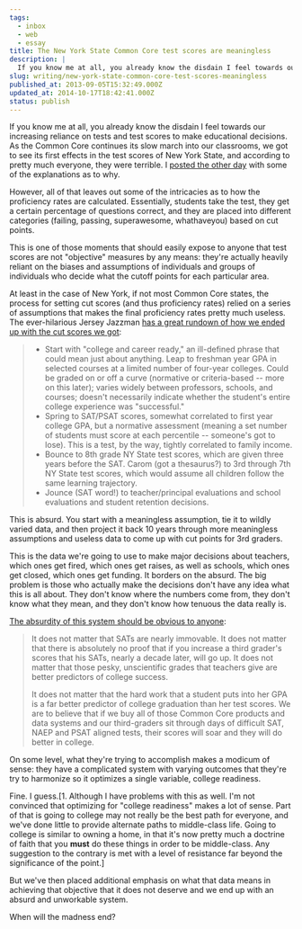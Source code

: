 ```yaml
---
tags:
  - inbox
  - web
  - essay
title: The New York State Common Core test scores are meaningless
description: |
  If you know me at all, you already know the disdain I feel towards our increasing reliance on tests and test scores to make educational decisions. As the Common Core continues its slow march into our classrooms, we got to see its first effects in the test scores of New York State, and according to \[…]
slug: writing/new-york-state-common-core-test-scores-meaningless
published_at: 2013-09-05T15:32:49.000Z
updated_at: 2014-10-17T18:42:41.000Z
status: publish
---
```

If you know me at all, you already know the disdain I feel towards our increasing reliance on tests and test scores to make educational decisions. As the Common Core continues its slow march into our classrooms, we got to see its first effects in the test scores of New York State, and according to pretty much everyone, they were terrible. I [posted the other day](https://jamesdigioia.com/editorial-trouble-common-core/) with some of the explanations as to why.

However, all of that leaves out some of the intricacies as to how the proficiency rates are calculated. Essentially, students take the test, they get a certain percentage of questions correct, and they are placed into different categories (failing, passing, superawesome, whathaveyou) based on cut points.

This is one of those moments that should easily expose to anyone that test scores are not "objective" measures by any means: they're actually heavily reliant on the biases and assumptions of individuals and groups of individuals who decide what the cutoff points for each particular area.

At least in the case of New York, if not most Common Core states, the process for setting cut scores (and thus proficiency rates) relied on a series of assumptions that makes the final proficiency rates pretty much useless. The ever-hilarious Jersey Jazzman [has a great rundown of how we ended up with the cut scores we got](http://jerseyjazzman.blogspot.com/2013/08/scoring-ny-tests-with-triple-lindy.html):

> * Start with "college and career ready," an ill-defined phrase that could mean just about anything. Leap to freshman year GPA in selected courses at a limited number of four-year colleges. Could be graded on or off a curve (normative or criteria-based -- more on this later); varies widely between professors, schools, and courses; doesn't necessarily indicate whether the student's entire college experience was "successful."
> * Spring to SAT/PSAT scores, somewhat correlated to first year college GPA, but a normative assessment (meaning a set number of students must score at each percentile -- someone's got to lose). This is a test, by the way, tightly correlated to family income.
> * Bounce to 8th grade NY State test scores, which are given three years before the SAT. Carom (got a thesaurus?) to 3rd through 7th NY State test scores, which would assume all children follow the same learning trajectory.
> * Jounce (SAT word!) to teacher/principal evaluations and school evaluations and student retention decisions.

This is absurd. You start with a meaningless assumption, tie it to wildly varied data, and then project it back 10 years through more meaningless assumptions and useless data to come up with cut points for 3rd graders.

This is the data we're going to use to make major decisions about teachers, which ones get fired, which ones get raises, as well as schools, which ones get closed, which ones get funding. It borders on the absurd. The big problem is those who actually make the decisions don't have any idea what this is all about. They don't know where the numbers come from, they don't know what they mean, and they don't know how tenuous the data really is.

[The absurdity of this system should be obvious to anyone](http://www.washingtonpost.com/blogs/answer-sheet/wp/2013/08/12/how-come-officials-could-predict-results-on-new-test-scores/):

> It does not matter that SATs are nearly immovable. It does not matter that there is absolutely no proof that if you increase a third grader's scores that his SATs, nearly a decade later, will go up. It does not matter that those pesky, unscientific grades that teachers give are better predictors of college success.
>
> It does not matter that the hard work that a student puts into her GPA is a far better predictor of college graduation than her test scores. We are to believe that if we buy all of those Common Core products and data systems and our third-graders sit through days of difficult SAT, NAEP and PSAT aligned tests, their scores will soar and they will do better in college.

On some level, what they're trying to accomplish makes a modicum of sense: they have a complicated system with varying outcomes that they're try to harmonize so it optimizes a single variable, college readiness.

Fine. I guess.\[1. Although I have problems with this as well. I'm not convinced that optimizing for "college readiness" makes a lot of sense. Part of that is going to college may not really be the best path for everyone, and we've done little to provide alternate paths to middle-class life. Going to college is similar to owning a home, in that it's now pretty much a doctrine of faith that you **must** do these things in order to be middle-class. Any suggestion to the contrary is met with a level of resistance far beyond the significance of the point.]

But we've then placed additional emphasis on what that data means in achieving that objective that it does not deserve and we end up with an absurd and unworkable system.

When will the madness end?
